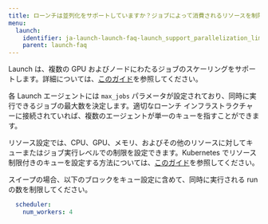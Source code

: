 ```yaml
---
title: ローンチは並列化をサポートしていますか？ジョブによって消費されるリソースを制限する方法はありますか？
menu:
  launch:
    identifier: ja-launch-launch-faq-launch_support_parallelization_limit_resources_consumed_job
    parent: launch-faq
---
```


Launch は、複数の GPU およびノードにわたるジョブのスケーリングをサポートします。詳細については、[このガイド](/ja/launch/integration-guides/volcano)を参照してください。

各 Launch エージェントには `max_jobs` パラメータが設定されており、同時に実行できるジョブの最大数を決定します。適切なローンチ インフラストラクチャーに接続されていれば、複数のエージェントが単一のキューを指すことができます。

リソース設定では、CPU、GPU、メモリ、およびその他のリソースに対してキューまたはジョブ実行レベルでの制限を設定できます。Kubernetes でリソース制限付きのキューを設定する方法については、[このガイド](/ja/launch/set-up-launch/setup-launch-kubernetes)を参照してください。

スイープの場合、以下のブロックをキュー設定に含めて、同時に実行される run の数を制限してください。

```yaml title="queue config"
  scheduler:
    num_workers: 4
```